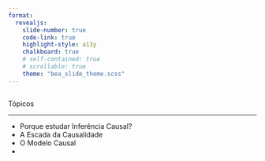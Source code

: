 ```yaml
---
format: 
  revealjs:
    slide-number: true
    code-link: true
    highlight-style: a11y
    chalkboard: true
    # self-contained: true
    # scrollable: true
    theme: "bea_slide_theme.scss"
---
```


##  {#topicos data-menu-title="Tópicos"}

[Tópicos]{.slide-title}

<hr>

::: body-text-m
- Porque estudar Inferência Causal?
- A Escada da Causalidade
- O Modelo Causal
- 

:::
